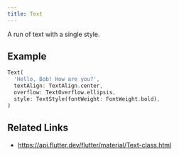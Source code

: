 ```yaml
---
title: Text
---
```


A run of text with a single style.

## Example

```dart liveslice=Text
Text(
  'Hello, Bob! How are you?',
  textAlign: TextAlign.center,
  overflow: TextOverflow.ellipsis,
  style: TextStyle(fontWeight: FontWeight.bold),
)
```

## Related Links

- https://api.flutter.dev/flutter/material/Text-class.html

